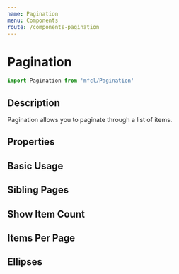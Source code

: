 ```yaml
---
name: Pagination
menu: Components
route: /components-pagination
---
```



# Pagination

```javascript
import Pagination from 'mfcl/Pagination'
```

## Description

Pagination allows you to paginate through a list of items.

## Properties

<Props of={Pagination} />

## Basic Usage

<Playground>
  <Row>
    <Pagination totalItems={10} itemsPerPage={5} />
  </Row>
</Playground>

## Sibling Pages

<Playground>
  <Row>
    <Pagination totalItems={20} itemsPerPage={5} siblingPages={2} />
  </Row>
</Playground>

## Show Item Count

<Playground>
  <Row>
    <Pagination totalItems={60} itemsPerPage={5} showItemCount countName="Reviews" />
  </Row>
</Playground>

## Items Per Page

<Playground>
  <Row>
    <Pagination itemsPerPage={10} totalItems={100} showItemCount />
  </Row>
</Playground>

## Ellipses

<Playground>
  <Row>
   <Pagination
    totalItems={76}
    itemsPerPage={10}
    showItemCount
    ellipses
    siblingPages={0}
    boundaryCount={{ start: 3, end: 2 }}
  />
  </Row>
</Playground>
